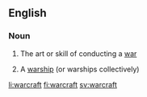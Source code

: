 ==English==

===Noun===
{{en-noun|-}}

# The art or skill of conducting a [[war]]
#{{nautical}} A [[warship]] (or warships collectively)

[[li:warcraft]]
[[fi:warcraft]]
[[sv:warcraft]]